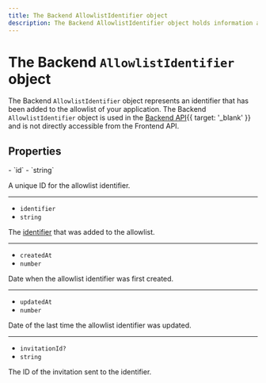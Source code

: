 ```yaml
---
title: The Backend AllowlistIdentifier object
description: The Backend AllowlistIdentifier object holds information about a AllowlistIdentifier of your application. However, the Backend AllowlistIdentifier object is different from the AllowlistIdentifier object in that it is used in the Backend API.
---
```


# The Backend `AllowlistIdentifier` object

The Backend `AllowlistIdentifier` object represents an identifier that has been added to the allowlist of your application. The Backend `AllowlistIdentifier` object is used in the [Backend API](/docs/reference/backend-api/tag/Allow-list-Block-list#operation/ListAllowlistIdentifiers){{ target: '_blank' }} and is not directly accessible from the Frontend API.

## Properties

<Properties>
  - `id`
  - `string`

  A unique ID for the allowlist identifier.

  ---

  - `identifier`
  - `string`

  The [identifier](/docs/authentication/configuration/sign-up-sign-in-options#identifiers) that was added to the allowlist.

  ---

  - `createdAt`
  - `number`

  Date when the allowlist identifier was first created.

  ---

  - `updatedAt`
  - `number`

  Date of the last time the allowlist identifier was updated.

  ---

  - `invitationId?`
  - `string`

  The ID of the invitation sent to the identifier.
</Properties>
